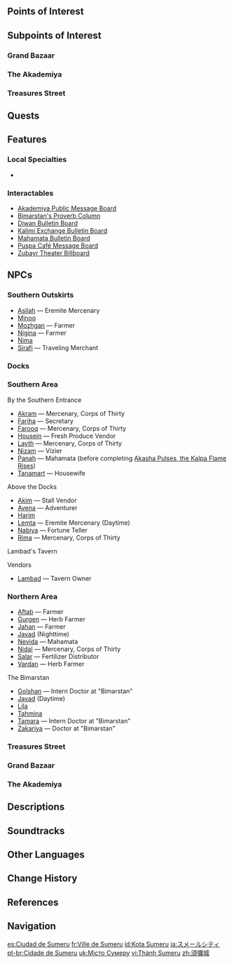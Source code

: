 {{Location Infobox
|image        = Sumeru City.png
|type         = Subarea
|type2        = Main City
|region       = Sumeru
|subregion    = Dharma Forest
|area         = Avidya Forest
}}
{{About|the city|the nation|Sumeru|the soundtrack|Sumeru (Soundtrack)}}{{Location Intro|description=<p>Sumeru City is known across Teyvat as the "City of Wisdom."<ref>{{Ref/Loading|Sumeru|Sumeru City}}</ref> It is under the jurisdiction of the [[Sumeru Akademiya]] and is built on top of the [[Divine Tree]].<ref>YouTube: [https://youtu.be/R2l9IpLVgXQ Sumeru Preview Teaser 02: Of Rain and Sand]</ref></p><!--

--><p>The city features many districts and points of interest, such as the [[Grand Bazaar]], [[Zubayr Theater]], [[Treasures Street]], and more. Located in the middle to top half of the tree is [[The Akademiya]], which serves as the main base of the [[Sumeru Akademiya]]. On top of The Akademiya rests the [[Sanctuary of Surasthana]], which is a treetop palace where [[Lesser Lord Kusanali]] resides.</p>}}

==Points of Interest==
{{Locations by Category Table
|Sumeru City Locations
|type = Points of Interest
|not = Points of Interest with Parent Points of Interest
|not2 = Bulletin Boards}}

==Subpoints of Interest==
===Grand Bazaar===
{{Locations by Category List
|Grand Bazaar Locations&Points of Interest with Parent Points of Interest
|not = Bulletin Boards}}

===The Akademiya===
{{Locations by Category List
|The Akademiya Locations&Points of Interest with Parent Points of Interest
|not = Bulletin Boards}}

===Treasures Street===
{{Locations by Category List
|Treasures Street Locations&Points of Interest with Parent Points of Interest
|not = Bulletin Boards}}

==Quests==
{{Quests by Category List|heo=1}}

==Features==
===Local Specialties===
* {{Item|Padisarah}}

===Interactables===
* [[Akademiya Public Message Board]]
* [[Bimarstan's Proverb Column]]
* [[Diwan Bulletin Board]]
* [[Kalimi Exchange Bulletin Board]]
* [[Mahamata Bulletin Board]]
* [[Puspa Café Message Board]]
* [[Zubayr Theater Billboard]]

==NPCs==
===Southern Outskirts===
* [[Asilah]] &mdash; Eremite Mercenary
* [[Minoo]]
* [[Mozhgan]] &mdash; Farmer
* [[Nigina]] &mdash; Farmer
* [[Nima]]
* [[Sirafi]] &mdash; Traveling Merchant

===Docks===
{{Column|2|
* [[Augustus Lovelace]]
* [[Dwarkanath]] &mdash; Mercenary, Corps of Thirty
* [[Farzaneh]] &mdash; Boat Captain
* [[Halva]] &mdash; Tax Officer (Daytime)
* [[Hanbei]] &mdash; Foreign Attaché
* [[Iradj]] &mdash; Mercenary, Corps of Thirty
* [[Pam]] &mdash; Fisherwoman
* [[Qinglian (Sumeru City)|Qinglian]] &mdash; Peddler
* [[Qishan]] &mdash; Tavern Hostess (Nighttime)
* [[Rafiq]] &mdash; Ship Engineer
* [[Sal]] &mdash; Porter
* [[Seiji]] &mdash; Servant
* [[Shahbandar]] &mdash; The Navbed
* [[Shams]] &mdash; Boat Captain (Daytime)
* [[Shayan]] &mdash; Corps of Thirty
* [[Zakai]] &mdash; Fisherman
* [[Zhuoying]] &mdash; Sailor
}}

===Southern Area===
;By the Southern Entrance
* [[Akram]] &mdash; Mercenary, Corps of Thirty
* [[Fariha]] &mdash; Secretary
* [[Farooq]] &mdash; Mercenary, Corps of Thirty
* [[Housein]] &mdash; Fresh Produce Vendor
* [[Layth]] &mdash; Mercenary, Corps of Thirty
* [[Nizam]] &mdash; Vizier
* [[Panah]] &mdash; Mahamata (before completing [[Akasha Pulses, the Kalpa Flame Rises]])
* [[Tanamart]] &mdash; Housewife

;Above the Docks
* [[Akim]] &mdash; Stall Vendor
* [[Avena]] &mdash; Adventurer
* [[Harim]]
* [[Lemta]] &mdash; Eremite Mercenary (Daytime)
* [[Nabiya]] &mdash; Fortune Teller
* [[Rima]] &mdash; Mercenary, Corps of Thirty

;Lambad's Tavern
{{Column|2|
* [[Erfan]] &mdash; Tavern Host (Nighttime)
* [[Gregor]] &mdash; International Student (Nighttime)
* [[Hakan]] &mdash; Mercenary, Corps of Thirty (Nighttime)
* [[Jafar]] &mdash; Researcher (Daytime)
* [[Khaldun]] &mdash; Researcher (Nighttime)
* [[Lemta]] &mdash; Eremite Mercenary (Nighttime)
* [[Qishan]] &mdash; Tavern Hostess (Daytime)
* [[Shams]] &mdash; Boat Captain (Nighttime)
* [[Yavanani]] &mdash; Researcher (Nighttime)
}}

;Vendors
* [[Lambad]] &mdash; Tavern Owner

=== Northern Area ===
* [[Aftab]] &mdash; Farmer
* [[Gurgen]] &mdash; Herb Farmer
* [[Jahan]] &mdash; Farmer
* [[Javad]] (Nighttime)
* [[Nevida]] &mdash; Mahamata
* [[Nidal]] &mdash; Mercenary, Corps of Thirty
* [[Salar]] &mdash; Fertilizer Distributor
* [[Vardan]] &mdash; Herb Farmer

;The Bimarstan
* [[Golshan]] &mdash; Intern Doctor at "Bimarstan"
* [[Javad]] (Daytime)
* [[Lila]]
* [[Tahmina]]
* [[Tamara]] &mdash; Intern Doctor at "Bimarstan"
* [[Zakariya]] &mdash; Doctor at "Bimarstan"

=== Treasures Street ===
{{Transclude|Treasures Street|NPCs}}

=== Grand Bazaar ===
{{Transclude|Grand Bazaar|NPCs}}

=== The Akademiya ===
{{Transclude|The Akademiya|NPCs}}

==Descriptions==
{{Description/Viewpoint|The City Where All Wisdom Resides}}

==Soundtracks==
{{Soundtracks by Category Table|type=location}}
<!--
==Trivia==

==Gallery==
<gallery>

</gallery>
-->
==Other Languages==
{{Other Languages|default_hidden=1
|en      = Sumeru City
|zhs     = 须弥城
|zhs_rm  = Xūmí-chéng
|zht     = 須彌城
|zht_rm  = Xūmí-chéng
|ja      = スメールシティ
|ja_rm   = Sumeeru-shiti
|ko      = 수메르{{tt|성|城}}
|ko_rm   = Sumereu-seong
|es      = Ciudad de Sumeru
|fr      = Ville de Sumeru
|ru      = Город Сумеру
|th      = เมือง Sumeru
|th_rm   = Mueang Sumeru
|vi      = Thành Sumeru
|de      = Sumeru
|id      = Kota Sumeru
|pt      = Cidade de Sumeru
|tr      = Sumeru Şehri
|it      = Città di Sumeru
}}

==Change History==
{{Change History|3.0}}

==References==
{{Reflist}}

==Navigation==
{{PoI Navbox|Sumeru|state=collapsed}}
{{Area Navbox|Sumeru}}

[[es:Ciudad de Sumeru]]
[[fr:Ville de Sumeru]]
[[id:Kota Sumeru]]
[[ja:スメールシティ]]
[[pt-br:Cidade de Sumeru]]
[[uk:Місто Сумеру]]
[[vi:Thành Sumeru]]
[[zh:須彌城]]